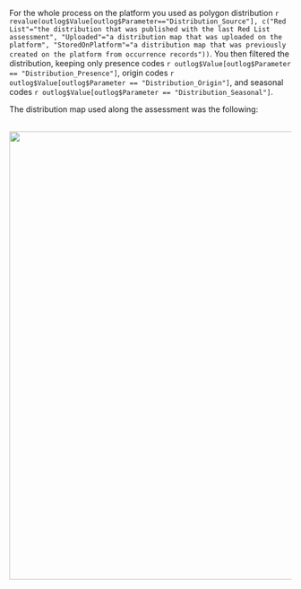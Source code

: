 
For the whole process on the platform you used as polygon distribution `r revalue(outlog$Value[outlog$Parameter=="Distribution_Source"], c("Red List"="the distribution that was published with the last Red List assessment", "Uploaded"="a distribution map that was uploaded on the platform", "StoredOnPlatform"="a distribution map that was previously created on the platform from occurrence records"))`.
You then filtered the distribution, keeping only presence codes `r outlog$Value[outlog$Parameter == "Distribution_Presence"]`, origin codes `r outlog$Value[outlog$Parameter == "Distribution_Origin"]`, and seasonal codes `r outlog$Value[outlog$Parameter == "Distribution_Seasonal"]`.

The distribution map used along the assessment was the following:

<br>
<center>
![](`r paste0(outDir, '/Plots/plot_dist.png')`){width=800px}
</center>
